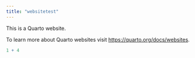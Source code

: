 ```yaml
---
title: "websitetest"
---
```


This is a Quarto website.

To learn more about Quarto websites visit <https://quarto.org/docs/websites>.

```r
1 + 4
```
